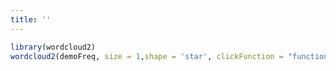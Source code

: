 ```yaml
---
title: ''
---
```


```r
library(wordcloud2)
wordcloud2(demoFreq, size = 1,shape = 'star', clickFunction = "function(item, dimension, event) {window.location.href = '/about.html';}")
```
